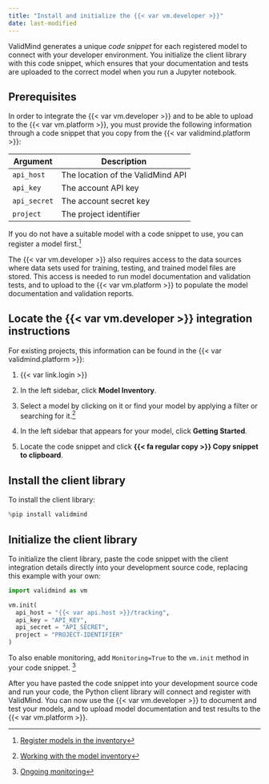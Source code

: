 ```yaml
---
title: "Install and initialize the {{< var vm.developer >}}"
date: last-modified
---
```


ValidMind generates a unique _code snippet_ for each registered model to connect with your developer environment. You initialize the client library with this code snippet, which ensures that your documentation and tests are uploaded to the correct model when you run a Jupyter notebook.

## Prerequisites

In order to integrate the {{< var vm.developer >}} and to be able to upload to the {{< var vm.platform >}}, you must provide the following information through a code snippet that you copy from the {{< var validmind.platform >}}:

| Argument      | Description                        |
|---------------|------------------------------------|
| `api_host`    | The location of the ValidMind API  |
| `api_key`     | The account API key                |
| `api_secret`  | The account secret key             |
| `project`     | The project identifier             |

If you do not have a suitable model with a code snippet to use, you can register a model first.[^1] 

The {{< var vm.developer >}} also requires access to the data sources where data sets used for training, testing, and trained model files are stored. This access is needed to run model documentation and validation tests, and to upload to the {{< var vm.platform >}} to populate the model documentation and validation reports.

## Locate the {{< var vm.developer >}} integration instructions

For existing projects, this information can be found in the {{< var validmind.platform >}}:

1. {{< var link.login >}}

2. In the left sidebar, click **Model Inventory**.

3. Select a model by clicking on it or find your model by applying a filter or searching for it.[^2]

4. In the left sidebar that appears for your model, click **Getting Started**.

5. Locate the code snippet and click **{{< fa regular copy >}} Copy snippet to clipboard**. 

## Install the client library

To install the client library:

```python
%pip install validmind
```

## Initialize the client library

To initialize the client library, paste the code snippet with the client integration details directly into your development source code, replacing this example with your own:

```python
import validmind as vm

vm.init(
  api_host = "{{< var api.host >}}/tracking",
  api_key = "API_KEY",
  api_secret = "API_SECRET",
  project = "PROJECT-IDENTIFIER"
)
```

:::{.callout}
To also enable monitoring, add `Monitoring=True` to the `vm.init` method in your code snippet. [^3]
:::

After you have pasted the code snippet into your development source code and run your code, the Python client library will connect and register with ValidMind. You can now use the {{< var vm.developer >}} to document and test your models, and to upload model documentation and test results to the {{< var vm.platform >}}.

<!-- FOOTNOTES -->

[^1]: [Register models in the inventory](/guide/model-inventory/register-models-in-inventory.qmd)

[^2]: [Working with the model inventory](/guide/model-inventory/working-with-model-inventory.qmd#search-filter-and-sort-models)

[^3]: [Ongoing monitoring](/guide/monitoring/ongoing-monitoring.qmd)